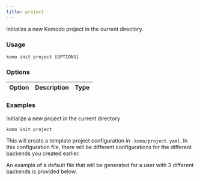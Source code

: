 ```yaml
---
title: project
---
```

Initialize a new Komodo project in the current directory.

### Usage

`komo init project [OPTIONS]`

### Options

| Option                              	| Description                                                                                    | Type |
|-------------------------------------	|----------------------------------------------------------------------------------------------- |----- |

### Examples

Initialize a new project in the current directory
```bash
komo init project
```

This will create a template project configuration in  `.komo/project.yaml`.
In this configuration file, there will be different configurations for the different backends you created earlier.

An example of a default file that will be generated for a user with 3 different backends is provided below.

<Snippet file="project-config.mdx" />
